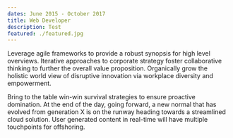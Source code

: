 ```yaml
---
dates: June 2015 - October 2017
title: Web Developer
description: Test
featured: ./featured.jpg
---
```


Leverage agile frameworks to provide a robust synopsis for high level overviews. Iterative approaches to corporate strategy foster collaborative thinking to further the overall value proposition. Organically grow the holistic world view of disruptive innovation via workplace diversity and empowerment.

Bring to the table win-win survival strategies to ensure proactive domination. At the end of the day, going forward, a new normal that has evolved from generation X is on the runway heading towards a streamlined cloud solution. User generated content in real-time will have multiple touchpoints for offshoring.
